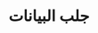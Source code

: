 ---
source-updated-at: 2025-05-16T04:52:11.000Z
translation-updated-at: 2025-06-02T20:09:40.655Z
title: جلب البيانات
description: تعلم كيفية جلب البيانات، تخزينها مؤقتًا، إعادة التحقق منها، وتحويرها باستخدام Next.js.
---